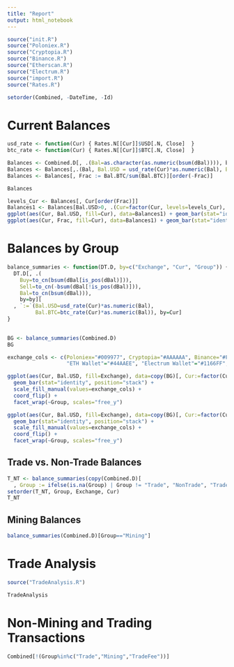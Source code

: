 ```yaml
---
title: "Report"
output: html_notebook
---
```


```r
source("init.R")
source("Poloniex.R")
source("Cryptopia.R")
source("Binance.R")
source("Etherscan.R")
source("Electrum.R")
source("import.R")
source("Rates.R")

setorder(Combined, -DateTime, -Id)
```

# Current Balances
```r
usd_rate <- function(Cur) { Rates.N[[Cur]]$USD[.N, Close]  }
btc_rate <- function(Cur) { Rates.N[[Cur]]$BTC[.N, Close]  }

Balances <- Combined.D[, .(Bal=as.character(as.numeric(bsum(dBal)))), by=Cur][order(Cur),]
Balances <- Balances[,.(Bal, Bal.USD = usd_rate(Cur)*as.numeric(Bal), Bal.BTC = btc_rate(Cur)*as.numeric(Bal)), by=Cur]
Balances <- Balances[, Frac := Bal.BTC/sum(Bal.BTC)][order(-Frac)]

Balances
```

```r
levels_Cur <- Balances[, Cur[order(Frac)]]
Balances1 <- Balances[Bal.USD>0, .(Cur=factor(Cur, levels=levels_Cur), Bal.USD, Frac)]
ggplot(aes(Cur, Bal.USD, fill=Cur), data=Balances1) + geom_bar(stat="identity") + coord_flip()
ggplot(aes(Cur, Frac, fill=Cur), data=Balances1) + geom_bar(stat="identity") + coord_flip() + scale_y_continuous(breaks=seq(0,1,0.05), minor_breaks=c(0.0025,0.005,seq(0,1,0.01)))
```

# Balances by Group
```r
balance_summaries <- function(DT.D, by=c("Exchange", "Cur", "Group")) {
  DT.D[, .(
    Buy=to_cn(bsum(dBal[is_pos(dBal)])), 
    Sell=to_cn(-bsum(dBal[!is_pos(dBal)])),
    Bal=to_cn(bsum(dBal))),
    by=by][
  , `:=`(Bal.USD=usd_rate(Cur)*as.numeric(Bal),
         Bal.BTC=btc_rate(Cur)*as.numeric(Bal)), by=Cur]
}
 
```

```r
BG <- balance_summaries(Combined.D)
BG

exchange_cols <- c(Poloniex="#009977", Cryptopia="#AAAAAA", Binance="#FFCC33",
                   "ETH Wallet"="#44AAEE", "Electrum Wallet"="#1166FF", "NA"="#FFAAAA")

ggplot(aes(Cur, Bal.USD, fill=Exchange), data=copy(BG)[, Cur:=factor(Cur, levels=levels_Cur)]) +
  geom_bar(stat="identity", position="stack") +
  scale_fill_manual(values=exchange_cols) +
  coord_flip() +
  facet_wrap(~Group, scales="free_y")

ggplot(aes(Cur, Bal.USD, fill=Exchange), data=copy(BG)[, Cur:=factor(Cur, levels=levels_Cur)][Group=="Trade"]) +
  geom_bar(stat="identity", position="stack") +
  scale_fill_manual(values=exchange_cols) +
  coord_flip() +
  facet_wrap(~Group, scales="free_y")
```

## Trade vs. Non-Trade Balances
```r
T_NT <- balance_summaries(copy(Combined.D)[
  , Group := ifelse(is.na(Group) | Group != "Trade", "NonTrade", "Trade")])
setorder(T_NT, Group, Exchange, Cur)
T_NT
```

## Mining Balances
```r
balance_summaries(Combined.D)[Group=="Mining"]
```

# Trade Analysis
```r
source("TradeAnalysis.R")
```

```r
TradeAnalysis
```

# Non-Mining and Trading Transactions

```r
Combined[!(Group%in%c("Trade","Mining","TradeFee"))]
```